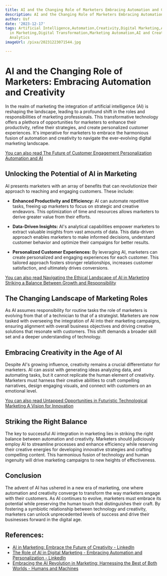 ```yaml
---
title: AI and the Changing Role of Marketers Embracing Automation and Creativity
description: AI and the Changing Role of Marketers Embracing Automation and Creativity
author: Usf
date: '2023-12-17'
tags: Artificial Intelligence,Automation,Creativity,Digital Marketing,AI Technology,AI
  in Marketing,Digital Transformation,Marketing Automation,AI and Creativity,Data
  Analytics
imageUrl: /pixa/20231223071544.jpg

---
```

# AI and the Changing Role of Marketers: Embracing Automation and  Creativity

In the realm of marketing the integration of artificial intelligence (AI) is reshaping the landscape, leading to a profound shift in the roles and responsibilities of marketing professionals. This transformative technology offers a plethora of opportunities for marketers to enhance their productivity, refine their strategies, and create personalized customer experiences. It's imperative for marketers to embrace the  harmonious fusion of automation and creativity to navigate the ever-evolving digital marketing  landscape.

[You  can also  read The Future of Customer Engagement Personalization Automation and AI](The%20Future%20of%20Customer%20Engagement%20Personalization%2C%20Automation%2C%20and%20AI)


## Unlocking the Potential of AI in Marketing

AI  presents marketers with an array of benefits that can  revolutionize their approach to  reaching and engaging customers. These include:

* **Enhanced Productivity and Efficiency:** AI can automate repetitive tasks, freeing up marketers to focus  on strategic and creative endeavors. This  optimization of time and resources allows marketers to derive greater value from  their  efforts.

*  **Data-Driven Insights:** AI's analytical capabilities empower marketers to extract valuable insights  from vast amounts of data. This data-driven  approach enables marketers to make informed decisions, understand customer behavior and optimize their campaigns for better results.

* **Personalized Customer Experiences:** By leveraging AI, marketers can create  personalized and engaging experiences for  each  customer. This tailored approach  fosters stronger relationships,  increases customer satisfaction, and ultimately drives conversions.

[You  can  also read Navigating the Ethical Landscape of AI in Marketing Striking a Balance Between Growth and Responsibility](Navigating%20the%20Ethical%20Landscape%20of%20AI%20in%20Marketing%20Striking%20a%20Balance%20Between%20Growth%20and%20Responsibility)


## The Changing Landscape of Marketing Roles

As AI assumes responsibility  for routine tasks the role of marketers  is evolving from that of a technician to that of a strategist. Marketers are now tasked with overseeing the integration of AI into their marketing campaigns, ensuring alignment with  overall business objectives  and driving  creative solutions  that resonate with customers. This shift demands a broader skill set and a deeper understanding of technology.

## Embracing Creativity in  the Age  of AI

Despite AI's growing influence, creativity remains a crucial differentiator for marketers. AI can assist with generating ideas analyzing data, and automating tasks, but it cannot replicate the human element of creativity.  Marketers must harness their creative abilities  to craft compelling narratives, design engaging visuals, and connect with customers on  an emotional level.

[You can also read Untapped Opportunities in Futuristic Technological Marketing A  Vision for Innovation](Untapped%20Opportunities%20in%20Futuristic%20Technological%20Marketing%20A%20Vision%20for%20Innovation)


## Striking the  Right Balance

The key to successful AI integration in marketing  lies in striking the right balance between automation and  creativity. Marketers should  judiciously employ AI to streamline processes  and enhance efficiency while reserving their creative energies for developing innovative strategies and crafting compelling content. This harmonious fusion of  technology and human ingenuity will drive  marketing campaigns to new heights of effectiveness.

## Conclusion

The  advent of AI  has ushered in a new era of marketing, one where  automation and creativity converge to transform the way marketers engage  with their customers. As AI continues to evolve, marketers must embrace its potential while preserving the human touch that distinguishes their craft. By  fostering  a symbiotic relationship between technology and creativity, marketers can  unlock unprecedented levels  of success and drive their businesses forward in  the digital age.

## References:
- [AI in Marketing: Embrace the Future of Creativity - LinkedIn](https://www.linkedin.com/pulse/ai-marketing-embrace-future-creativity-powerful-marketers)
- [The Role of AI in Digital Marketing - Embracing Automation and Personalization - LinkedIn](https://www.linkedin.com/pulse/role-ai-digital-marketing-embracing-automation-prashantha)
- [Embracing the AI Revolution in Marketing: Harnessing the Best of Both Worlds - Humans and Machines](https://mediamattersww.com/mmww-blog/embracing-the-ai-revolution-in-marketing/)
